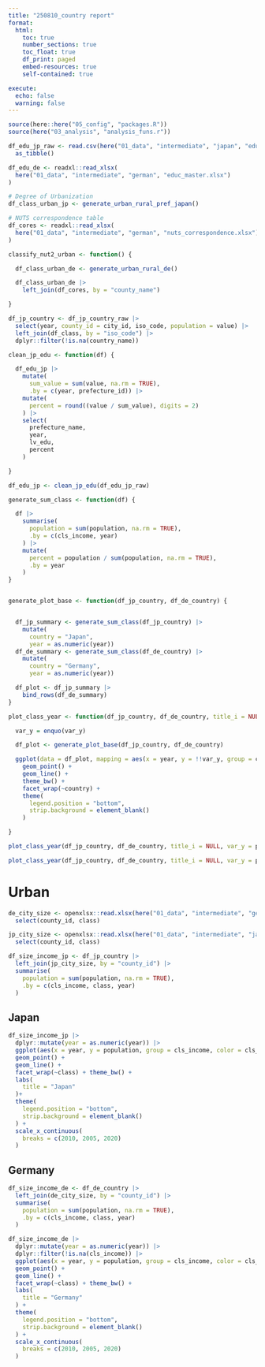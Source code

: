 ```yaml
---
title: "250810_country report"
format:
  html:
    toc: true
    number_sections: true
    toc_float: true
    df_print: paged
    embed-resources: true
    self-contained: true

execute:
  echo: false
  warning: false
---
```



```r
source(here::here("05_config", "packages.R"))
source(here("03_analysis", "analysis_funs.r"))
```

```r
df_edu_jp_raw <- read.csv(here("01_data", "intermediate", "japan", "education.csv"), fileEncoding = "cp932") |>
  as_tibble()

df_edu_de <- readxl::read_xlsx(
  here("01_data", "intermediate", "german", "educ_master.xlsx")
)

# Degree of Urbanization
df_class_urban_jp <- generate_urban_rural_pref_japan()

# NUTS correspondence table
df_cores <- readxl::read_xlsx(
  here("01_data", "intermediate", "german", "nuts_correspondence.xlsx")
)

classify_nut2_urban <- function() {

  df_class_urban_de <- generate_urban_rural_de() 

  df_class_urban_de |>
    left_join(df_cores, by = "county_name")

}

df_jp_country <- df_jp_country_raw |>
  select(year, county_id = city_id, iso_code, population = value) |>
  left_join(df_class, by = "iso_code") |>
  dplyr::filter(!is.na(country_name)) 
```


```r
clean_jp_edu <- function(df) {

  df_edu_jp |> 
    mutate(
      sum_value = sum(value, na.rm = TRUE),
      .by = c(year, prefecture_id)) |> 
    mutate(
      percent = round((value / sum_value), digits = 2)
    ) |> 
    select(
      prefecture_name,
      year,
      lv_edu,
      percent
    )

}
```


```r
df_edu_jp <- clean_jp_edu(df_edu_jp_raw)
```

```r
generate_sum_class <- function(df) {

  df |>
    summarise(
      population = sum(population, na.rm = TRUE), 
      .by = c(cls_income, year)
    ) |>
    mutate(
      percent = population / sum(population, na.rm = TRUE),
      .by = year
    )
}


generate_plot_base <- function(df_jp_country, df_de_country) {


  df_jp_summary <- generate_sum_class(df_jp_country) |>
    mutate(
      country = "Japan",
      year = as.numeric(year))
  df_de_summary <- generate_sum_class(df_de_country) |>
    mutate(
      country = "Germany",
      year = as.numeric(year))

  df_plot <- df_jp_summary |>
    bind_rows(df_de_summary)
}

plot_class_year <- function(df_jp_country, df_de_country, title_i = NULL, var_y) {

  var_y = enquo(var_y)

  df_plot <- generate_plot_base(df_jp_country, df_de_country)

  ggplot(data = df_plot, mapping = aes(x = year, y = !!var_y, group = cls_income, color = cls_income)) +
    geom_point() + 
    geom_line() +
    theme_bw() +
    facet_wrap(~country) +
    theme(
      legend.position = "bottom",
      strip.background = element_blank()
    ) 

}
```


```r
plot_class_year(df_jp_country, df_de_country, title_i = NULL, var_y = population)
```


```r
plot_class_year(df_jp_country, df_de_country, title_i = NULL, var_y = percent)
```

# Urban

```r
de_city_size <- openxlsx::read.xlsx(here("01_data", "intermediate", "germany", "de_city_size.xlsx")) |>
  select(county_id, class)

jp_city_size <- openxlsx::read.xlsx(here("01_data", "intermediate", "japan", "jp_city_size.xlsx")) |>
  select(county_id, class)
```



```r
df_size_income_jp <- df_jp_country |> 
  left_join(jp_city_size, by = "county_id") |>
  summarise(
    population = sum(population, na.rm = TRUE),
    .by = c(cls_income, class, year)
  )
```
## Japan

```r
df_size_income_jp |>
  dplyr::mutate(year = as.numeric(year)) |>
  ggplot(aes(x = year, y = population, group = cls_income, color = cls_income)) +
  geom_point() + 
  geom_line() +
  facet_wrap(~class) + theme_bw() +
  labs(
    title = "Japan"
  )+
  theme(
    legend.position = "bottom",
    strip.background = element_blank()
  ) +
  scale_x_continuous(
    breaks = c(2010, 2005, 2020)
  )
```

## Germany

```r
df_size_income_de <- df_de_country |> 
  left_join(de_city_size, by = "county_id") |>
  summarise(
    population = sum(population, na.rm = TRUE),
    .by = c(cls_income, class, year)
  ) 

```
```r
df_size_income_de |>
  dplyr::mutate(year = as.numeric(year)) |> 
  dplyr::filter(!is.na(cls_income)) |>
  ggplot(aes(x = year, y = population, group = cls_income, color = cls_income)) +
  geom_point() + 
  geom_line() +
  facet_wrap(~class) + theme_bw() +
  labs(
    title = "Germany"
  ) +
  theme(
    legend.position = "bottom",
    strip.background = element_blank()
  ) +
  scale_x_continuous(
    breaks = c(2010, 2005, 2020)
  )
```

